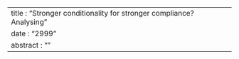 ---
title : "Stronger conditionality for stronger compliance? Analysing"
date : "2999"
abstract : ""
---